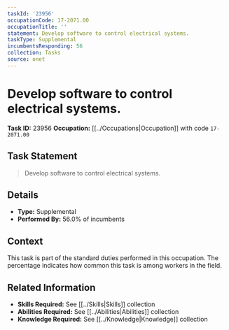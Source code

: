 ```yaml
---
taskId: '23956'
occupationCode: 17-2071.00
occupationTitle: ''
statement: Develop software to control electrical systems.
taskType: Supplemental
incumbentsResponding: 56
collection: Tasks
source: onet
---
```

# Develop software to control electrical systems.

**Task ID:** 23956
**Occupation:** [[../Occupations|Occupation]] with code `17-2071.00`

## Task Statement

> Develop software to control electrical systems.

## Details

- **Type:** Supplemental
- **Performed By:** 56.0% of incumbents

## Context

This task is part of the standard duties performed in this occupation. The percentage indicates how common this task is among workers in the field.

## Related Information

- **Skills Required:** See [[../Skills|Skills]] collection
- **Abilities Required:** See [[../Abilities|Abilities]] collection
- **Knowledge Required:** See [[../Knowledge|Knowledge]] collection
